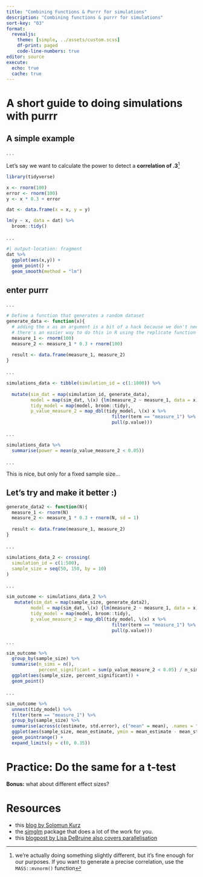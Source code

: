 ```yaml
---
title: "Combining Functions & Purrr for simulations"
description: "Combining functions & purrr for simulations"
sort-key: "03"
format: 
  revealjs:
    theme: [simple, ../assets/custom.scss]
    df-print: paged
    code-line-numbers: true
editor: source
execute: 
  echo: true
  cache: true
---
```


# A short guide to doing simulations with purrr

## A simple example {.smaller .scrollable}

. . .

Let's say we want to calculate the power to detect a **correlation of .3**^[we're actually doing something slightly different, but it's fine enough for our purposes. If you want to generate a precise correlation, use the `MASS::mvnorm()` function]

```r
library(tidyverse)
```


```r
x <- rnorm(100)
error <- rnorm(100)
y <- x * 0.3 + error

dat <- data.frame(x = x, y = y)

lm(y ~ x, data = dat) %>% 
  broom::tidy()
```

. . .

```r
#| output-location: fragment
dat %>% 
  ggplot(aes(x,y)) +
  geom_point() +
  geom_smooth(method = "lm")
```


## enter purrr {.smaller .scrollable}

. . .

```r
# Define a function that generates a random dataset
generate_data <- function(x){
  # adding the x as an argument is a bit of a hack because we don't need it
  # there's an easier way to do this in R using the replicate function
  measure_1 <- rnorm(100) 
  measure_2 <- measure_1 * 0.3 + rnorm(100)
  
  result <- data.frame(measure_1, measure_2)
}
```

. . .

```r
simulations_data <- tibble(simulation_id = c(1:1000)) %>% 
  
  mutate(sim_dat = map(simulation_id, generate_data),
         model = map(sim_dat, \(x) {lm(measure_2 ~ measure_1, data = x)}),
         tidy_model = map(model, broom::tidy),
         p_value_measure_2 = map_dbl(tidy_model, \(x) x %>% 
                                       filter(term == "measure_1") %>%  
                                       pull(p.value)))
```

. . .

```r
simulations_data %>% 
  summarise(power = mean(p_value_measure_2 < 0.05))
```

. . .

This is nice, but only for a fixed sample size...

## Let's try and make it better :) {.smaller .scrollable}

```r
generate_data2 <- function(N){
  measure_1 <- rnorm(N) 
  measure_2 <- measure_1 * 0.3 + rnorm(N, sd = 1)
  
  result <- data.frame(measure_1, measure_2)
}
```

. . .

```r
simulations_data_2 <- crossing(
  simulation_id = c(1:500),
  sample_size = seq(50, 150, by = 10)
)
```

. . .

```r
sim_outcome <- simulations_data_2 %>% 
   mutate(sim_dat = map(sample_size, generate_data2),
         model = map(sim_dat, \(x) {lm(measure_2 ~ measure_1, data = x)}),
         tidy_model = map(model, broom::tidy),
         p_value_measure_2 = map_dbl(tidy_model, \(x) x %>% 
                                       filter(term == "measure_1") %>%  
                                       pull(p.value)))
```

. . .

```r
sim_outcome %>% 
  group_by(sample_size) %>% 
  summarise(n_sims = n(),
            percent_significant = sum(p_value_measure_2 < 0.05) / n_sims) %>% 
  ggplot(aes(sample_size, percent_significant)) +
  geom_point()
```

. . .

```r
sim_outcome %>% 
  unnest(tidy_model) %>% 
  filter(term == "measure_1") %>% 
  group_by(sample_size) %>% 
  summarise(across(c(estimate, std.error), c("mean" = mean), .names = "{.fn}_{.col}")) %>% 
  ggplot(aes(sample_size, mean_estimate, ymin = mean_estimate - mean_std.error, ymax = mean_estimate + mean_std.error)) +
  geom_pointrange() +
  expand_limits(y = c(0, 0.35))
```


# Practice: Do the same for a t-test 

**Bonus:** what about different effect sizes?


# Resources

- this [blog by Solomun Kurz](https://solomonkurz.netlify.app/blog/bayesian-power-analysis-part-i/)
- the [simglm](https://simglm.brandonlebeau.org/) package that does a lot of the work for you.
- this [blogpost by Lisa DeBruine also covers parallelisation](https://debruine.github.io/post/loops/)